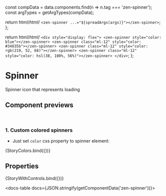 
const compData = data.components.find(n => n.tag === 'zen-spinner');
const argTypes = getArgTypes(compData);

<Meta title="Icons/Spinner" component="zen-spinner" argTypes={argTypes} />

  return html/*html*/ ` <zen-spinner ...="${spreadArgs(args)}"></zen-spinner> `;
};

  return html/*html*/ `
    <div style="display: flex">
      <zen-spinner style="color: blue"></zen-spinner>
      <zen-spinner class="ml-12" style="color: #34835b"></zen-spinner>
      <zen-spinner class="ml-12" style="color: rgb(219, 52, 68)"></zen-spinner>
      <zen-spinner class="ml-12" style="color: hsl(38, 100%, 56%)"></zen-spinner>
    </div>
  `;
};

# Spinner

Spinner icon that represents loading

## Component previews

<br />

### 1. Custom colored spinners

- Just set `color` css property to spinner element:

<Canvas>
  <Story name="button">{StoryColors.bind({})}</Story>
</Canvas>

## Properties

<Canvas>
  <Story
    name="default"
    args={{
      ...getDefaultArgs(argTypes),
    }}
  >
    {StoryWithControls.bind({})}
  </Story>
</Canvas>

<ArgsTable story="default" />

<docs-table docs={JSON.stringify(getComponentData('zen-spinner'))}></docs-table>
